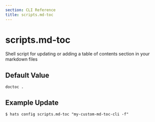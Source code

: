 ```yaml
---
section: CLI Reference
title: scripts.md-toc
---
```


# scripts.md-toc

Shell script for updating or adding a table of contents section in your markdown files

## Default Value

`doctoc .`

## Example Update

```
$ hats config scripts.md-toc "my-custom-md-toc-cli -f"
```
